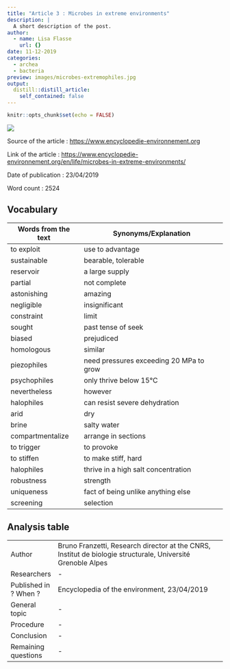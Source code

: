 ```yaml
---
title: "Article 3 : Microbes in extreme environments"
description: |
  A short description of the post.
author:
  - name: Lisa Flasse
    url: {}
date: 11-12-2019
categories:
  - archea
  - bacteria
preview: images/microbes-extremophiles.jpg
output:
  distill::distill_article:
    self_contained: false
---
```


```r
knitr::opts_chunk$set(echo = FALSE)
```

![](http://localhost:8787/file_show?path=%2Fmedia%2Fsf_shared%2Fprojects%2Flisa-flasse-blog%2F_posts%2F2019-11-12-microbes-in-extreme-environments%2Fimages%2Fmicrobes-extremophiles.jpg)

Source of the article : <https://www.encyclopedie-environnement.org>

Link of the article : <https://www.encyclopedie-environnement.org/en/life/microbes-in-extreme-environments/>

Date of publication : 23/04/2019

Word count : 2524

## Vocabulary 

| Words from the text | Synonyms/Explanation                    |
| ------------------- | --------------------------------------- |
| to exploit          | use to advantage                        |
| sustainable         | bearable, tolerable                     |
| reservoir           | a large supply                          |
| partial             | not complete                            |
| astonishing         | amazing                                 |
| negligible          | insignificant                           |
| constraint          | limit                                   |
| sought              | past tense of seek                      |
| biased              | prejudiced                              |
| homologous          | similar                                 |
| piezophiles         | need pressures exceeding 20 MPa to grow |
| psychophiles        | only thrive below 15°C                  |
| nevertheless        | however                                 |
| halophiles          | can resist severe dehydration           |
| arid                | dry                                     |
| brine               | salty water                             |
| compartmentalize    | arrange in sections                     |
| to trigger          | to provoke                              |
| to stiffen          | to make stiff, hard                     |
| halophiles          | thrive in a high salt concentration     |
| robustness          | strength                                |
| uniqueness          | fact of being unlike anything else      |
| screening           | selection                               |

## Analysis table

|                       |                                                                                                             |
| --------------------- | ----------------------------------------------------------------------------------------------------------- |
| Author                | Bruno Franzetti, Research director at the CNRS, Institut de biologie structurale, Université Grenoble Alpes |
| Researchers           | -                                                                                                           |
| Published in ? When ? | Encyclopedia of the environment, 23/04/2019                                                                 |
| General topic         | -                                                                                                           |
| Procedure             | -                                                                                                           |
| Conclusion            | -                                                                                                           |
| Remaining questions   | -                                                                                                           |
